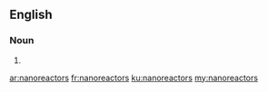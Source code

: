 ==English==

===Noun===
{{head|en|noun plural form}}

# {{plural of|nanoreactor|lang=en}}

[[ar:nanoreactors]]
[[fr:nanoreactors]]
[[ku:nanoreactors]]
[[my:nanoreactors]]